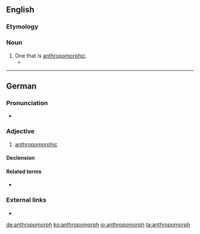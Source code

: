 ==English==

===Etymology===
{{confix|anthropo|morph|lang=en}}

===Noun===
{{en-noun}}

# One that is [[anthropomorphic]].
#* {{quote-newsgroup
|date=1992-10-15
|author=Simon Raboczi
|title=The 'humanity' of furries
|newsgroup=alt.fan.furry
|id=
|url=https://groups.google.com/d/msg/alt.fan.furry/HY_kIi0azZo/_Coe7UkbDXQJ
|passage=The aspect which attracts me to the idea of '''anthropomorphs''' *is* their differences from humans, particularly in the ways it shapes their social behavior.
}}

----

==German==

===Pronunciation===
* {{IPA|/antʀopoˈmɔʁf/|lang=de}}

===Adjective===
{{de-adj|-}}

# [[anthropomorphic]]

====Declension====
{{de-decl-adj-notcomp|anthropomorph}}

====Related terms====
* {{l|de|Anthropomorphismus}}

===External links===
* {{R:Duden}}

[[de:anthropomorph]]
[[ko:anthropomorph]]
[[io:anthropomorph]]
[[ta:anthropomorph]]